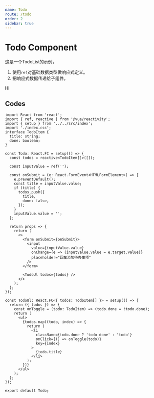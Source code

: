 ```yaml
---
name: Todo
route: /todo
order: 2
sidebar: true
---
```



# Todo Component

这是一个TodoList的示例，

1. 使用`ref`对基础数据类型做响应式定义。
2. 把响应式数据传递给子组件。

<Todo>Hi</Todo>

## Codes
```tsx
import React from 'react';
import { ref, reactive } from '@vue/reactivity';
import { setup } from '../../src/index';
import './index.css';
interface TodoItem {
  title: string;
  done: boolean;
}

const Todo: React.FC = setup(() => {
  const todos = reactive<TodoItem[]>([]);

  const inputValue = ref('');

  const onSubmit = (e: React.FormEvent<HTMLFormElement>) => {
    e.preventDefault();
    const title = inputValue.value;
    if (title) {
      todos.push({
        title,
        done: false,
      });
    }
    inputValue.value = '';
  };

  return props => {
    return (
      <>
        <form onSubmit={onSubmit}>
          <input
            value={inputValue.value}
            onChange={e => (inputValue.value = e.target.value)}
            placeholder="回车添加待办事项"
          />
        </form>

        <TodoUl todos={todos} />
      </>
    );
  };
});

const TodoUl: React.FC<{ todos: TodoItem[] }> = setup(() => {
  return ({ todos }) => {
    const onToggle = (todo: TodoItem) => (todo.done = !todo.done);
    return (
      <ul>
        {todos.map((todo, index) => {
          return (
            <li
              className={todo.done ? 'todo done' : 'todo'}
              onClick={() => onToggle(todo)}
              key={index}
            >
              {todo.title}
            </li>
          );
        })}
      </ul>
    );
  };
});

export default Todo;

```

